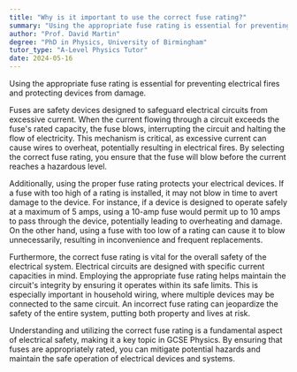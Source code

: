 ```yaml
---
title: "Why is it important to use the correct fuse rating?"
summary: "Using the appropriate fuse rating is essential for preventing electrical fires and safeguarding devices from potential damage."
author: "Prof. David Martin"
degree: "PhD in Physics, University of Birmingham"
tutor_type: "A-Level Physics Tutor"
date: 2024-05-16
---
```


Using the appropriate fuse rating is essential for preventing electrical fires and protecting devices from damage.

Fuses are safety devices designed to safeguard electrical circuits from excessive current. When the current flowing through a circuit exceeds the fuse's rated capacity, the fuse blows, interrupting the circuit and halting the flow of electricity. This mechanism is critical, as excessive current can cause wires to overheat, potentially resulting in electrical fires. By selecting the correct fuse rating, you ensure that the fuse will blow before the current reaches a hazardous level.

Additionally, using the proper fuse rating protects your electrical devices. If a fuse with too high of a rating is installed, it may not blow in time to avert damage to the device. For instance, if a device is designed to operate safely at a maximum of $5$ amps, using a $10$-amp fuse would permit up to $10$ amps to pass through the device, potentially leading to overheating and damage. On the other hand, using a fuse with too low of a rating can cause it to blow unnecessarily, resulting in inconvenience and frequent replacements.

Furthermore, the correct fuse rating is vital for the overall safety of the electrical system. Electrical circuits are designed with specific current capacities in mind. Employing the appropriate fuse rating helps maintain the circuit's integrity by ensuring it operates within its safe limits. This is especially important in household wiring, where multiple devices may be connected to the same circuit. An incorrect fuse rating can jeopardize the safety of the entire system, putting both property and lives at risk.

Understanding and utilizing the correct fuse rating is a fundamental aspect of electrical safety, making it a key topic in GCSE Physics. By ensuring that fuses are appropriately rated, you can mitigate potential hazards and maintain the safe operation of electrical devices and systems.
    